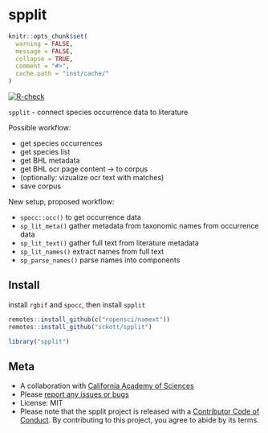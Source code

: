 spplit
======

```r
knitr::opts_chunk$set(
  warning = FALSE,
  message = FALSE,
  collapse = TRUE,
  comment = "#>",
  cache.path = "inst/cache/"
)
```

[![R-check](https://github.com/sckott/spplit/workflows/R-check/badge.svg)](https://github.com/sckott/spplit/actions/)


`spplit` - connect species occurrence data to literature

Possible workflow:

* get species occurrences
* get species list
* get BHL metadata
* get BHL ocr page content -> to corpus
* (optionally: vizualize ocr text with matches)
* save corpus


New setup, proposed workflow:

* `spocc::occ()` to get occurrence data
* `sp_lit_meta()` gather metadata from taxonomic names from occurrence data
* `sp_lit_text()` gather full text from literature metadata
* `sp_lit_names()` extract names from full text
* `sp_parse_names()` parse names into components

## Install

install `rgbif` and `spocc`, then install `spplit`

```r
remotes::install_github(c("ropensci/namext"))
remotes::install_github("sckott/spplit")
```

```r
library("spplit")
```

## Meta

* A collaboration with [California Academy of Sciences](http://www.calacademy.org/)
* Please [report any issues or bugs](https://github.com/sckott/spplit/issues)
* License: MIT
* Please note that the spplit project is released with a [Contributor Code of Conduct](https://contributor-covenant.org/version/2/0/CODE_OF_CONDUCT.html). By contributing to this project, you agree to abide by its terms.
